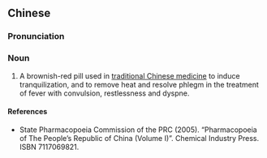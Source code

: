 {{also|琥珀抱龙丸}}
==Chinese==
{{zh-forms|s=琥珀抱龙丸|type=2111}}

===Pronunciation===
{{zh-pron
|m=hǔpò bàolóng wán
|cat=n
}}

===Noun===
{{zh-noun}}

# A brownish-red pill used in [[traditional Chinese medicine]] to induce tranquilization, and to remove heat and resolve phlegm in the treatment of fever with convulsion, restlessness and dyspne.

====References====
* State Pharmacopoeia Commission of the PRC (2005). “Pharmacopoeia of The People’s Republic of China (Volume I)”. Chemical Industry Press. ISBN 7117069821.
